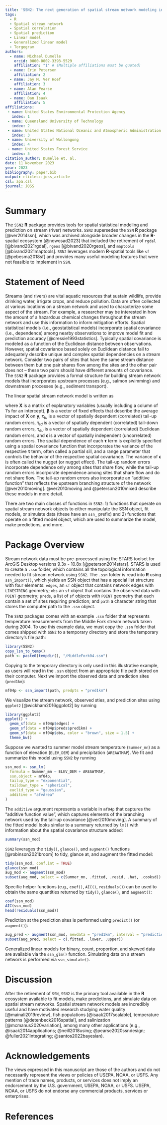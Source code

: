 ```yaml
---
title: 'SSN2: The next generation of spatial stream network modeling in R'
tags:
  - R
  - Spatial stream network
  - Spatial correlation
  - Spatial prediction
  - Linear model
  - Generalized linear model
  - Torgegram
authors:
  - name: Michael Dumelle
    orcid: 0000-0002-3393-5529
    affiliation: "1" # (Multiple affiliations must be quoted)
  - name: Erin Peterson
    affiliation: 2
  - name: Jay M. Ver Hoef
    affiliation: 3
  - name: Alan Pearse
    affiliation: 4
  - name: Dan Isaak
    affiliation: 5
affiliations:
 - name: United States Environmental Protection Agency
   index: 1
 - name: Queensland University of Technology
   index: 2
 - name: United States National Oceanic and Atmospheric Administration
   index: 3
 - name: University of Wollongong
   index: 4
 - name: United States Forest Service
   index: 5
citation_author: Dumelle et. al.
date: 11 November 2023
year: 2023
bibliography: paper.bib
output: rticles::joss_article
csl: apa.csl
journal: JOSS
---
```


# Summary

The `SSN2` **R** package provides tools for spatial statistical modeling and prediction on stream (river) networks. `SSN2` supersedes the `SSN` **R** package [@ver2014ssn], which was archived alongside broader changes in the **R**-spatial ecosystem [@nowosad2023] that included the retirement of `rgdal` [@bivand2021rgdal], `rgeos` [@bivand2020rgeos], and `maptools` [@bivand2021maptools]. `SSN2` leverages modern **R**-spatial tools like `sf` [@pebesma2018sf] and provides many useful modeling features that were not feasible to implement in `SSN`. 

# Statement of Need

Streams (and rivers) are vital aquatic resources that sustain wildlife, provide drinking water, irrigate crops, and reduce pollution.  Data are often collected at various locations on a stream network and used to characterize some aspect of the stream. For example, a researcher may be interested in how the amount of a hazardous chemical changes throughout the stream network and use this information to inform mitigation efforts. Spatial statistical models (i.e., geostatistical models) incorporate spatial covariance (i.e., dependence) among nearby observations to improve model fit and prediction accuracy [@cressie1993statistics]. Typically spatial covariance is modeled as a function of the Euclidean distance between observations. However, spatial covariance based solely on Euclidean distance fail to adequately describe unique and complex spatial dependencies on a stream network. Consider two pairs of sites that have the same stream distance between them but one pair shares flow among the sites and the other pair does not -- these two pairs should have different amounts of covariance.  The `SSN2` **R** package provides a formal structure for building stream network models that incorporates upstream processes (e.g., salmon swimming) and downstream processes (e.g., sediment transport).

The linear spatial stream network model is written as
```{=tex}
\begin{equation*}
\mathbf{y} = \mathbf{X} \boldsymbol{\beta} + \boldsymbol{\tau}_{tu} + \boldsymbol{\tau}_{td} + \boldsymbol{\tau}_{eu} + \boldsymbol{\epsilon},
\end{equation*}
```
where $\mathbf{X}$ is a matrix of explanatory variables (usually including a column of 1's for an intercept), $\boldsymbol{\beta}$ is a vector of fixed effects that describe the average impact of $\mathbf{X}$ on $\mathbf{y}$, $\boldsymbol{\tau}_{tu}$ is a vector of spatially dependent (correlated) tail-up random errors, $\boldsymbol{\tau}_{td}$ is a vector of spatially dependent (correlated) tail-down random errors, $\boldsymbol{\tau}_{eu}$ is a vector of spatially dependent (correlated) Euclidean random errors, and $\boldsymbol{\epsilon}$ is a vector of spatially independent (uncorrelated) random errors. The spatial dependence of each $\boldsymbol{\tau}$ term is explicitly specified using a spatial covariance function that incorporates the variance of the respective $\boldsymbol{\tau}$ term, often called a partial sill, and a range parameter that controls the behavior of the respective spatial covariance. The variance of $\boldsymbol{\epsilon}$ is often called the nugget (or nugget effect). The tail-up random errors incorporate dependence only among sites that share flow, while the tail-up random errors incorporate dependence among sites that share flow and do not share flow. The tail-up random errors also incorporate an "additive function" that reflects the upstream branching structure of the network [@ver2010moving]. @ver2010moving and @peterson2010mixed describe these models in more detail.

There are two main classes of functions in `SSN2`: 1) functions that operate on spatial stream network objects to either manipulate the SSN object, fit models, or simulate data (these have an `ssn_` prefix) and 2) functions that operate on a fitted model object, which are used to summarize the model, make predictions, and more. 

# Package Overview

Stream network data must be pre-processed using the STARS toolset for ArcGIS Desktop versions 9.3x - 10.8x [@peterson2014stars]. STARS is used to create a `.ssn` folder, which contains all the topological information needed to fit stream network using `SSN2`. The `.ssn` folder is read into **R** using `ssn_import()`, which yields an SSN object that has a special list structure with four elements: `edges`, an `sf` object that contains network edges with `LINESTRING` geometry; `obs` an `sf` object that contains the observed data with `POINT` geometry; `preds`, a list of `sf` objects with `POINT` geometry that each contain a set of sites requiring prediction; and `path` a character string that stores the computer path to the `.ssn` object.

The `SSN2` packages comes with an example `.ssn` folder that represents temperature measurements from the Middle Fork stream network taken during 2004. To use this example data, we must copy the `.ssn` folder that comes shipped with `SSN2` to a temporary directory and store the temporary directory's file path:
```r
library(SSN2)
copy_lsn_to_temp()
path <- paste0(tempdir(), "/MiddleFork04.ssn")
```

Copying to the temporary directory is only used in this illustrative example, as users will read in the `.ssn` object from an appropriate file path stored on their computer. Next we import the observed data and prediction sites (`pred1km`):
```r
mf04p <- ssn_import(path, predpts = "pred1km")
```

We visualize the stream network, observed sties, and prediction sites using `ggplot2` [@wickham2016ggplot2] by running
```r
library(ggplot2)
ggplot() +
  geom_sf(data = mf04p$edges) +
  geom_sf(data = mf04p$preds$pred1km) +
  geom_sf(data = mf04p$obs, color = "brown", size = 1.5) +
  theme_bw()
```

Suppose we wanted to summer model stream temperature (`Summer_mn`) as a function of elevation (`ELEV_DEM`) and precipitation (`AREAWTMAP`). We fit and summarize this model using `SSN2` by running
```r
ssn_mod <- ssn_lm(
  formula = Summer_mn ~ ELEV_DEM + AREAWTMAP,
  ssn.object = mf04p,
  tailup_type = "exponential",
  taildown_type = "spherical",
  euclid_type = "gaussian",
  additive = "afvArea"
)
```

The `additive` argument represents a variable in `mf04p` that captures the "additive function value", which captures elements of the branching network used by the tail-up covariance [@ver2010moving]. A summary of the fitted model looks similar to a summary returned by `lm()` with information about the spatial covariance structure added:
```r
summary(ssn_mod)
```

`SSN2` leverages the `tidy()`, `glance()`, and `augment()` functions [@robinson2021broom] to tidy, glance at, and augment the fitted model:
```r
tidy(ssn_mod, conf.int = TRUE)
glance(ssn_mod)
aug_mod <- augment(ssn_mod)
subset(aug_mod, select = c(Summer_mn, .fitted, .resid, .hat, .cooksd))
```

Specific helper functions (e.g., `coef()`, `AIC()`, `residuals()`) can be used to obtain the same quantities returned by `tidy()`, `glance()`, and `augment()`:
```r
coef(ssn_mod)
AIC(ssn_mod)
head(residuals(ssn_mod))
```

Prediction at the prediction sites is performed using `predict()` (or `augment()`):
```r
aug_pred <- augment(ssn_mod, newdata = "pred1km", interval = "prediction")
subset(aug_pred, select = c(.fitted, .lower, .upper))
```

Generalized linear models for binary, count, proportion, and skewed data are available via the `ssn_glm()` function. Simulating data on a stream network is performed via `ssn_simulate()`.

# Discussion

After the retirement of `SSN`, `SSN2` is the primary tool available in the **R** ecosystem available to fit models, make predictions, and simulate data on spatial stream networks. Spatial stream network models are incredibly useful and have motivated research studying water quality [@mainali2019review], fish populations [@isaak2017scalable], temperature patterns [@detenbeck2016spatial], and salinization [@mcmanus2020variation], among many other applications (e.g., @isaak2014applications; @neill2018using; @pearse2020ssndesign; @fuller2021integrating; @santos2022bayesian). 

# Acknowledgements

The views expressed in this manuscript are those of the authors and do not necessarily represent the views or policies of USEPA, NOAA, or USFS. Any mention of trade names, products, or services does not imply an endorsement by the U.S. government, USEPA, NOAA, or USFS. USEPA, NOAA, or USFS do not endorse any commercial products, services or enterprises.

# References
